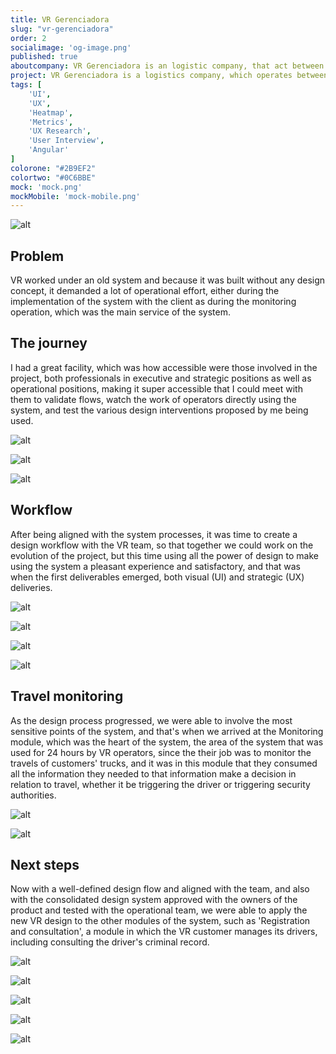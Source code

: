 ```yaml
---
title: VR Gerenciadora
slug: "vr-gerenciadora"
order: 2
socialimage: 'og-image.png'
published: true
aboutcompany: VR Gerenciadora is an logistic company, that act between a delivery company and an ensurance company.
project: VR Gerenciadora is a logistics company, which operates between a delivery company and an insurance company, ensuring that the trips made by the delivery company are in accordance with the insurer's rules.
tags: [
    'UI',
    'UX',
    'Heatmap',
    'Metrics',
    'UX Research',
    'User Interview',
    'Angular'
]
colorone: "#2B9EF2"
colortwo: "#0C6BBE"
mock: 'mock.png'
mockMobile: 'mock-mobile.png'
---
```

![alt](delivery-truck.jpg)

## Problem

<p class="text">VR worked under an old system and because it was built without any design concept, it demanded a lot of operational effort, either during the implementation of the system with the client
as during the monitoring operation, which was the main service of the system.</p>

## The journey

<p class="text">I had a great facility, which was how accessible were those involved in the project, both professionals in executive and strategic positions as well as operational positions,
making it super accessible that I could meet with them to validate flows, watch the work of operators directly using the system,
and test the various design interventions proposed by me being used.</p>

![alt](whiteboard3.jpg)

<div class="gallery">

![alt](whiteboard1.jpg)

![alt](whiteboard2.jpg)

</div>

## Workflow

<p class="text">After being aligned with the system processes, it was time to create a design workflow with the VR team, so that together
we could work on the evolution of the project, but this time using all the power of design to make using the system a pleasant experience
and satisfactory, and that was when the first deliverables emerged, both visual (UI) and strategic (UX) deliveries.</p>

<div class="gallery">

![alt](sistema3.png)

![alt](sistema4.png)

</div>

<div class="gallery">

![alt](sistema1.png)

![alt](sistema2.png)

</div>

## Travel monitoring

<p class="text">As the design process progressed, we were able to involve the most sensitive points of the system, and that's when we arrived at the
Monitoring module, which was the heart of the system, the area of the system that was used for 24 hours by VR operators, since the
their job was to monitor the travels of customers' trucks, and it was in this module that they consumed all the information they needed to
that information make a decision in relation to travel, whether it be triggering the driver or triggering security authorities.</p>

<div class="gallery">

![alt](monitoramento1.png)

![alt](monitoramento2.png)

</div>

## Next steps

<p class="text">Now with a well-defined design flow and aligned with the team, and also with the consolidated design system approved with the owners
of the product and tested with the operational team, we were able to apply the new VR design to the other modules of the system, such as 'Registration and consultation',
a module in which the VR customer manages its drivers, including consulting the driver's criminal record.</p>

<div class="gallery">

![alt](cadastro-e-consulta1.png)

![alt](cadastro-e-consulta2.png)

</div>

<div class="gallery">

![alt](cadastro-e-consulta3.png)

![alt](cadastro-e-consulta4.png)

![alt](cadastro-e-consulta5.png)

</div>